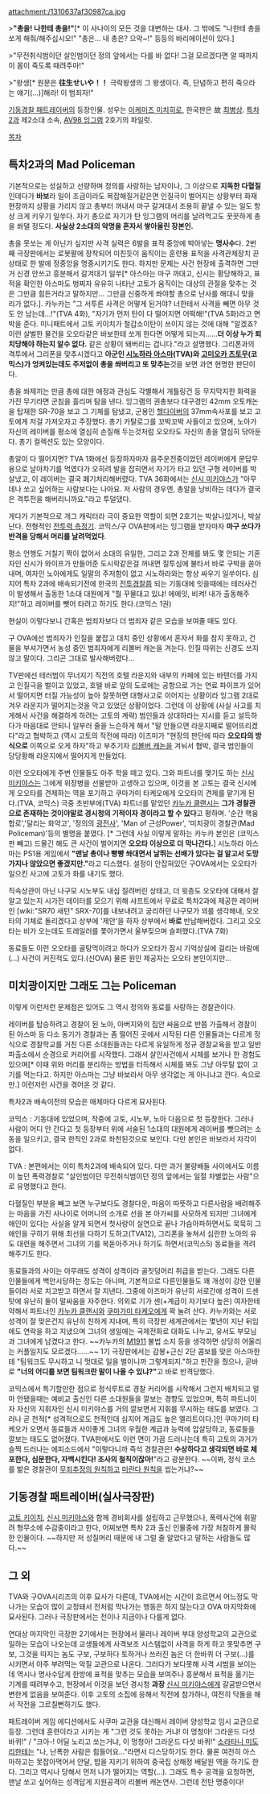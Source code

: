 attachment:/1310637af30987ca.jpg

>'''"총을! 나한테 총을!"'''[* 이 사나이의 모든 것을 대변하는 대사. 그 밖에도 "나한테 총을 쏘게 해줘/해주십시오!" "총은... 내 총은? 으악~!" 등등의 바리에이션이 있다.]

>"무전취식범이던 살인범이던 정의 앞에서는 다를 바 없다! 그걸 모르겠다면 알 때까지 이 몸이 죽도록 때려주마!"

>"왕생[* 원문은 '''往生せいや！！''' 극락왕생의 그 왕생이다. 즉, 단념하고 편히 죽으라는 얘기(...)]해라! 이 범죄자!"

[[기동경찰 패트레이버]]의 등장인물. 성우는 [[이케미즈 미치히로]], 한국판은 故 [[최병상]].
[[특차2과]] 제2소대 소속, [[AV98 잉그램]] 2호기의 파일럿.

[[목차]]
== 특차2과의 Mad Policeman ==
기본적으로는 성실하고 선량하며 정의를 사랑하는 남자이나, 그 이상으로 '''지독한 다혈질'''인데다가 '''바보'''라 일이 조금이라도 복잡해질거같은면 인질극이 벌어지는 상황부터 화재현장까지 상황을 가리지 않고 총부터 꺼내서 마구 갈겨대서 조용히 끝낼 수 있는 일도 항상 크게 키우기 일쑤다. 자기 총으로 자기가 탄 잉그램의 머리를 날려먹고도 꿋꿋하게 총을 쏴댈 정도다. '''사실상 2소대의 악명을 혼자서 쌓아올린 장본인.'''

총을 못쏘는 게 아닌가 싶지만 사격 실력은 6발을 표적 중앙에 박아넣는 '''명사수'''다. 2번째 극장판에서는 로봇팔에 장착되어 미친듯이 움직이는 훈련용 표적을 사격관제장치 끈 상태로 한 발에 정중앙을 명중시키기도 한다. 하지만 문제는 사건 현장에 출격하면 그딴거 신경 안쓰고 흥분해서 갈겨대기 일쑤[* 아스마는 마구 까대고, 신시는 황당해하고, 표적을 확인한 아스마도 벙찌자 유유히 나타난 고토가 움직이는 대상의 관절을 맞추는 것은 그만큼 힘든거라고 말하지만... 그만큼 신중하게 쏴야할 총으로 난사를 해대니 맞을 리가 없다.]. 카누카는 "그 서투른 사격은 어떻게 된거야? 너한테서 사격을 빼면 아무 것도 안 남는데…!"(TVA 4화), "자기가 먼저 탄이 다 떨어지면 어떡해!"(TVA 5화)라고 면박을 준다. 미니패트에서 고토 키이치가 철갑소이탄이 쓰이지 않는 것에 대해 "알겠죠? 이런 살벌한 물건을 오오타같은 바보한테 쏘게 한다면 어떻게 되는지……'''더 이상 누가 퇴치당해야 하는지 알수 없다.''' 같은 상황이 돼버리는 겁니다."라고 설명했다. 그리폰과의 격투에서 그리폰을 맞추시겠다고 '''아군인 [[시노하라 아스마]](TVA)와 [[고미오카 츠토무]](코믹스)가 엉켜있는데도 주저없이 총을 쏴버리고 또 맞추는'''것을 보면 과연 현명한 판단이다.

총을 쏴제끼는 만큼 총에 대한 애정과 관심도 각별해서 개틀링건 등 무지막지한 화력을 가진 무기라면 군침을 흘리며 탐을 낸다. 잉그램의 권총보다 대구경인 42mm 오토캐논을 탑재한 SR-70을 보고 그 기체를 탐냈고, 군용인 [[헬다이버]]의 37mm속사포를 보고 고토에게 저걸 가져오자고 주장했다. 총기 카탈로그를 꼬박꼬박 사들이고 있으며, 노아가 자신의 레이버를 평소에 열심히 손질해 두는것처럼 오오타도 자신의 총을 열심히 닦아둔다. 총기 컬렉션도 있는 모양이다.

총알이 다 떨어지면? TVA 1화에선 등장하자마자 음주운전중이었던 레이버에게 문답무용으로 날아차기를 먹였다가 오히려 발을 잡히면서 자기가 타고 있던 구형 레이버를 박살냈고, 이 레이버는 결국 폐기처리해버렸다. TVA 36화에서는 [[신시 미키야스]]가 "아무 데나 쏘고 싶어하는 사람보다는 나아요. 저 사람의 경우엔, 총알을 낭비하는 데다가 결국은 격투전을 해버리니까요."라고 투덜댔다. 

게다가 기본적으로 개그 캐릭터라 극이 중요한 역할이 되면 2호기는 박살나있거나, 박살난다. 전형적인 [[전투력 측정기]]. 코믹스/구 OVA판에서는 잉그램을 받자마자 '''마구 쏘다가 반격을 당해서 머리를 날려먹었다'''.

평소 언행도 거칠기 짝이 없어서 소대의 유일한, 그리고 2과 전체를 봐도 몇 안되는 기혼자인 신시가 와이프가 만들어준 도시락같은걸 꺼내면 질투심에 불타서 바로 구박을 쏟아내며, 여자인 노아에게도 일말의 주저함이 없고 시노하라와는 항상 싸우기 일쑤이다. 심지어 특차 2과에 배속되기전에 한국의 [[전투경찰]]쯤 되는 기동대에 잇을때에는 테러사건이 발생해서 출동한 1소대 대원에게 "뭘 꾸물대고 있냐! 에에잇, 비켜! 내가 출동해주지!"하고 레이버를 뺏어 타려고 하기도 한다.(코믹스 1권)

현실이 이렇다보니 간혹은 범죄자보다 더 범죄자 같은 모습을 보여줄 때도 있다. 

구 OVA에선 범죄자가 인질을 붙잡고 대치 중인 상황에서 혼자서 화를 참지 못하고, 건물을 부셔가면서 농성 중인 범죄자에게 리볼버 캐논을 겨눈다. 인질 따위는 신경도 쓰지 않고 말이다. 그리곤 그대로 발사해버렸다... 

TV판에선 테러범이 무너지기 직전의 호텔 라운지와 내부의 카페에 있는 바텐더를 가지고 인질극을 벌이고 있었고, 호텔 바로 앞의 도로에는 공항으로 가는 연료 파이프가 있어서 떨어지면 터질 가능성이 높아 잘못하면 대형사고로 이어지는 상황이라 잉그램 2대로 겨우 라운지가 떨어지는것을 막고 있었던 상황이었다. 그런데 이 상황에 (사실 사고를 치게해서 사건을 해결하게 하려는 고토의 계략) 범인들과 상대하라는 지시를 듣고 설득하다가 마음대로 안되니 일부러 줄을 느슨하게 해서 "말 안들으면 라운지째로 떨어뜨리겠다"라고 협박하고 (역시 고토의 작전에 따라) 이즈미가 "현장의 판단에 따라 '''오오타의 방식으로''' 이쪽으로 오게 하자"하고 부추기자 [[리볼버 캐논]]을 겨눠서 협박, 결국 범인들이 당당황해 라운지에서 떨어지게 만들었다.

이런 오오타에게 주변 인물들도 아주 학을 떼고 있다. 그와 파트너를 맺기도 하는 [[신시 미키야스]]는 그에게 위장병을 선물받아 고생하고 있으며, 이것을 본 고토는 결국 신시에게 오오타를 견제하는 역을 포기하고 쿠마가미 타케오에게 오오타의 견제를 맡기게 된다.(TVA, 코믹스) 극중 초반부에(TVA) 파트너를 맡았던 [[카누카 클랜시]]는 '''그가 경찰관으로 존재하는 것이야말로 경시청의 기적이자 경이라고 할 수 있다'''고 평하며. '순간 핵융합로','달리는 화약고', '정의의 [[광전사]]', 'Man of 근성Power', '미치광이 경찰관(Mad Policeman)'등의 별명을 붙였다. [* 그런데 사실 이렇게 말하는 카누카 본인은 (코믹스판 빼고) 드물긴 해도 큰 사건이 벌어지면 '''오오타 이상으로 더 막나간다.'''] 시노하라 아스마는 PS1용 게임에서 '''"맨날 총이나 빵빵 쏴대면서 날뛰는 선배가 있다는 걸 알고서 도망가지나 않았으면 좋겠지만."'''라고 디스했다. 설정이 안잡혀있던 구OVA에서는 오오타가 일으킨 사고에 고토가 화를 내기도 했다.

직속상관이 아닌 나구모 시노부도 내심 질려버린 상태고, 더 윗층도 오오타에 대해서 잘 알고 있는지 시가전 데이터를 모으기 위해 샤프트에서 무료로 특차2과에 제공한 레이버인 [wiki:"SR70 새턴" SRX-70]를 내보내려고 궁리하던 나구모가 꾀를 생각해내, 오오타의 기체로 돌리겠다고 상부에 '제안'을 하자 상부에서 '''바로''' 반납해버렸다. 그리고 오오타는 비가 오는데도 트레일러를 쫓아가면서 울부짖으며 슬퍼했다.(TVA 7화)

동료들도 이런 오오타를 골탕먹이려고 하다가 오오타가 잠시 기억상실에 걸리는 바람에(...) 사건이 커진적도 있다.(신OVA) 물론 원인 제공자는 오오타 본인이지만...

== 미치광이지만 그래도 그는 Policeman ==
이렇게 이런저런 문제점은 있어도 그 역시 정의와 동료를 사랑하는 경찰관이다.

레이버를 탑승하려고 경찰이 된 노아, 아버지와의 집안 싸움으로 반쯤 가출해서 경찰이 된 아스마 등 다소 동기가 경찰과는 좀 떨어진 곳에서 시작된 다른 인물들과는 다르게 정식으로 경찰학교를 거친 다른 소대원들과는 다르게 유일하게 정규 경찰교육을 받고 일반 파출소에서 순경으로 커리어를 시작했다. 그래서 살인사건에서 시체를 보거나 한 경험도 있으며[* 이때 위와 머리를 분리하는 방법을 터득해서 시체를 봐도 그냥 아무탈 없이 고기를 먹는다고. 하지만 아스마는 그냥 바보라서 아무 생각없는 게 아니냐고 깐다. 속으로만.] 이런저런 사건을 겪어온 것 같다.

특차2과 배속이전의 모습은 매체마다 다르게 묘사된다.

코믹스 : 기동대에 있었으며, 작중에 고토, 시노부, 노아 다음으로 첫 등장한다. 그러나 사람이 어디 안 간다고 첫 등장부터 위에 서술된 1소대의 대원에게 레이버를 뺏으려는 소동을 일으키고, 결국 한직인 2과로 좌천된것으로 보인다. 다만 본인은 바보라서 자각이 없다.

TVA : 본편에서는 이미 특차2과에 배속되어 있다. 다만 과거 불량배들 사이에서도 이름이 높던 폭력경찰로 "살인범이던 무전취식범이던 정의 앞에서는 일절 차별없는 사람"으로 유명했다고 한다.

다혈질인 부분을 빼고 보면 누구보다도 경찰다운, 마음이 따뜻하고 다른사람을 배려해주는 마음을 가진 사나이로 어머니의 소개로 선을 본 아가씨를 사모하게 되지만 그녀에게 애인이 있다는 사실을 알게 되면서 첫사랑이 실연으로 끝나 가슴아파하면서도 묵묵히 그 애인을 구하기 위해 최선을 다하기 도하고(TVA12), 그리폰을 놓쳐서 심란한 노아의 유도 대련을 해주면서 그녀의 기를 복돋아주거나 하기도 하면서(코믹스5) 동료들을 격려해주기도 한다.

동료들과의 사이는 아무래도 성격이 성격이라 골칫덩어리 취급을 받는다. 그래도 다른 인물들에게 백안시당하는 정도는 아니며, 기본적으로 다른인물들도 꽤 개성이 강한 인물들이라 서로 치고받고 하면서 잘 지낸다. 그중에 아즈마가 유난히 서로간에 성격이 드센 탓에 유난히 둘이 말싸움을 자주한다. 의외로 기가 센(+계급이 자기보다 높은) 여자한테 약해서 파트너인 [[카누카 클랜시]]와 [[쿠마가미 타케오]]에게 꽉 눌려 산다. 카누카와는 서로 성격이 잘 맞은건지 유난히 친하게 지내며, 특히 극장판 세계관에서는 몇년이 지난 뒤임에도 연락을 하고 지냈으며 그녀의 생일에는 국제전화로 대화도 나누고, 유서도 부모님과 그녀에게 남겼다고 한다. ~~카누카의 [[M1911]] 불법 소지 등을 생각하면 상당히 어울리는 커플일지도 모르겠다……~~ 1기 극장판에서는 감봉+근신 2단 콤보를 맞은 아스마한테 "팀워크도 무시하고 니 멋대로 일을 벌이니까 그렇게되지."하고 핀잔을 줬으나, 곧바로 '''"너의 어디를 보면 팀워크란 말이 나올 수 있냐?"'''고 바로 반격당했다. 

코믹스에서 특기할만한 점으로 정식루트로 경찰 커리어를 시작해서 그런지 배치되고 얼마 안됐을때는 예비교 출신인 다른 소대원들을 깔보는 경향도 있었으며, 특히 파트너이자 자신의 지휘자인 신시 미키야스를 거의 깔보면서 지휘를 무시하는 태도를 보였다. 그러나 곧 천적[* 성격적으로도 천적인데 심지어 계급도 높은 엘리트이다.]인 쿠마가미 타케오가 오면서 동료들과 사이좋게 그녀의 우월한 계급과 능력에 압살당하고, 동료들을 깔보는 태도도 없어졌다. TVA판에서도 이런 면이 가끔 드러나는데 특히 고토의 과거가 슬쩍 드러나는 에피소드에서 "이렇다니까 즉석 경찰관은! '''수상하다고 생각되면 바로 체포한다, 심문한다, 자백시킨다! 조사의 철칙이잖아!'''"라고 광분한다. ~~이봐, 정식 코스를 밞은 경찰관이 [[무죄추정의 원칙]]하고 [[미란다 원칙]]을 씹는거냐?~~ 

== 기동경찰 패트레이버(실사극장판) ==
[[고토 키이치]], [[신시 미키야스]]와 함께 경비회사를 설립하고 근무했으나, 폭력사건에 휘말려 형무소에 수감중이라고 한다, 어찌보면 특차 2과 출신 인물중에 가장 처참하게 몰락한 인물이다. ~~하지만 저 성질머리 때문에 내 그럴 줄 알았다고 말하는 사람들도 많다.~~

== 그 외 ==
TVA와 구OVA시리즈의 이후 묘사가 다른데, TVA에서는 시간이 흐르면서 어느정도 막나가는 모습이 많이 교정돼서 전처럼 막나가는 행동은 하지 않는다고 OVA 마지막화에 묘사된다. 그러나 극장판에서는 전이나 지금이나 다를게 없다.

연대상 마지막인 극장판 2기에서는 현장에서 물러나 레이버 부대 양성학교의 교관으로 일하는 모습이 나오는데 교생들에게 사격보조 시스템없이 사격을 하게 하고 못맞추면 구보, 그것을 따지는 놈도 구보, 구보하다 토하거나 쓰러진 놈은 더 한바퀴 더 구보(...)를 시키면서 아주 부려먹는 악질 교관으로 나온다. 그러다가 보다못해 사격 시범을 보이는데 역시나 명사수답게 한방에 표적을 맞추는 모습을 보여주나 흥분해서 표적을 옮기는 기계를 때려부수고, 현장에서 이것을 보던 경시청 '''과장''' [[신시 미키야스]]에게 갈굼받으면서 변한게 없음을 보여준다. 이후 고토의 소집에 응해서 작전에 참가하나, 여전히 닥돌을 해서 작전을 그르칠뻔하기도 했다.  

패트레이버 게임 에디션에서도 사쿠마 교관을 대신해서 레이버 양성학교 임시 교관으로 등장. 그런데 훈련이라고 시키는 게 "그런 것도 못하는 거냐! 이 멍청아! 그라운드 다섯 바퀴!" / "크아-! 어딜 노리고 쏘는거냐, 이 멍청아! 그라운드 다섯 바퀴!" [[소라타니 미도리]]한테는 "나, 난폭한 사람은 힘들어요…"라면서 디스당하기도 한다. 물론 여전히 아스마하고는 못잡아먹어서 안달, 밥을 지키기 위하여 중국집 상해정 배달원 역을 하기도 한다. 그리고 역시나 당해서 먼저 나가 떨어지는 역할(…). 그래도 특수 공격을 요청하면, 맨날 쏘고 싶어하는 성격답게 지원공격이 리볼버 캐논연사. 그런데 전탄 명중이다!
